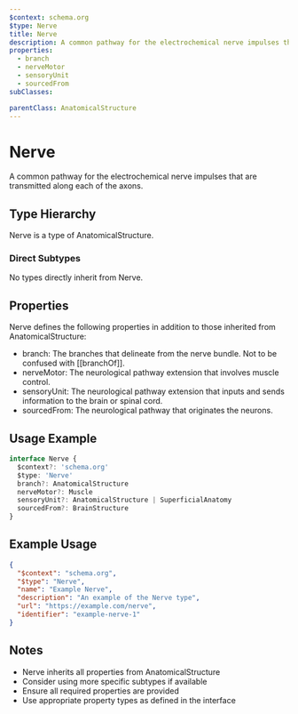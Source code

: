 ```yaml
---
$context: schema.org
$type: Nerve
title: Nerve
description: A common pathway for the electrochemical nerve impulses that are transmitted along each of the axons.
properties:
  - branch
  - nerveMotor
  - sensoryUnit
  - sourcedFrom
subClasses:

parentClass: AnatomicalStructure
---
```


# Nerve

A common pathway for the electrochemical nerve impulses that are transmitted along each of the axons.

## Type Hierarchy

Nerve is a type of AnatomicalStructure.

### Direct Subtypes

No types directly inherit from Nerve.

## Properties

Nerve defines the following properties in addition to those inherited from AnatomicalStructure:

- branch: The branches that delineate from the nerve bundle. Not to be confused with [[branchOf]].
- nerveMotor: The neurological pathway extension that involves muscle control.
- sensoryUnit: The neurological pathway extension that inputs and sends information to the brain or spinal cord.
- sourcedFrom: The neurological pathway that originates the neurons.

## Usage Example

```typescript
interface Nerve {
  $context?: 'schema.org'
  $type: 'Nerve'
  branch?: AnatomicalStructure
  nerveMotor?: Muscle
  sensoryUnit?: AnatomicalStructure | SuperficialAnatomy
  sourcedFrom?: BrainStructure
}
```

## Example Usage

```json
{
  "$context": "schema.org",
  "$type": "Nerve",
  "name": "Example Nerve",
  "description": "An example of the Nerve type",
  "url": "https://example.com/nerve",
  "identifier": "example-nerve-1"
}
```

## Notes

- Nerve inherits all properties from AnatomicalStructure
- Consider using more specific subtypes if available
- Ensure all required properties are provided
- Use appropriate property types as defined in the interface
